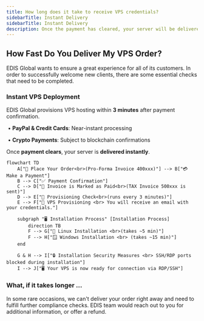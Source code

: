 ```yaml
---
title: How long does it take to receive VPS credentials?
sidebarTitle: Instant Delivery
sidebarTitle: Instant Delivery
description: Once the payment has cleared, your server will be delivered instantly.
---
```


## **How Fast Do You Deliver My VPS Order?**

EDIS Global wants to ensure a great experience for all of its customers.&#x20;
In order to successfully welcome new clients, there are some essential checks that need to be completed.

### &#xA;**Instant VPS Deployment**

EDIS Global provisions VPS hosting within **3 minutes** after payment confirmation.



​	•	**PayPal & Credit Cards**: Near-instant processing

​	•	**Crypto Payments**: Subject to blockchain confirmations



Once **payment clears**, your server is **delivered instantly**.



```mermaid
flowchart TD
    A["🛒 Place Your Order<br>(Pro-Forma Invoice 400xxx)"] --> B["💳 Make a Payment"]
    B --> C["✅ Payment Confirmation"]
    C --> D["📜 Invoice is Marked as Paid<br>(TAX Invoice 500xxx is sent)"]
    D --> E["🔄 Provisioning Check<br>(runs every 3 minutes)"]
    E --> F["🚀 VPS Provisioning <br> You will receive an email with your credentials."]

    subgraph "🖥️ Installation Process" [Installation Process]
        direction TB
        F --> G["🐧 Linux Installation <br>(takes ~5 min)"]
        F --> H["🪟 Windows Installation <br> (takes ~15 min)"]
    end

    G & H --> I["🔒 Installation Security Measures <br> SSH/RDP ports blocked during installation"]
    I --> J["🖥 Your VPS is now ready for connection via RDP/SSH"]
```





### What, if it takes longer ...

In some rare occasions, we can't deliver your order right away and need to fulfill further compliance checks. EDIS team would reach out to you for additional information, or offer a refund.